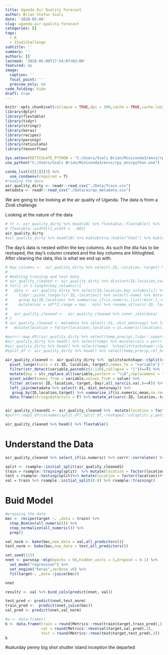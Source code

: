 ```yaml
---
title: Uganda Air Quality Forecast
author: Brian Stefan Ssali
date: '2020-05-09'
slug: uganda-air-quality-forecast
categories: []
tags:
  - R
  - ZindiChallenge
subtitle: ''
summary: ''
authors: []
lastmod: '2020-05-09T17:54:07+03:00'
featured: no
image:
  caption: ''
  focal_point: ''
  preview_only: no
code_folding: hide
draft: true 
---
```


```r
knitr::opts_chunk$set(collapse = TRUE,dpi = 300,cache = TRUE,cache.lazy = TRUE,tidy = "styler",fig.width = 8,fig.height = 8)
library(dplyr)
library(flextable)
library(tidyr)
library(stringr)
library(keras)
library(recipes)
library(parsnip)
library(reticulate)
library(tensorflow)

Sys.setenv(RETICULATE_PYTHON = "C:/Users/Ssali Brian/Miniconda3/envs/rpy_env/python.exe")
use_python("C:/Users/Ssali Brian/Miniconda3/envs/rpy_env/python.exe")

conda_list()[[1]][3] %>% 
  use_condaenv(required = T)
#reading the data 
air_quality_dirty <- readr::read_csv("./Data/Train.csv")
metadata <- readr::read_csv("./Data/airqo_metadata.csv")

```
We are going to be looking at the air quality of Uganda. The data is from a Zindi challenge

Looking at the nature of the data
```r
# tt <- air_quality_dirty %>% head(10) %>% flextable::flextable() %>% flextable::theme_zebra() 
# flextable::width(tt,width =  .002)
air_quality_dirty
#air_quality_dirty %>% head(10) %>% kableExtra::kable("html") %>% kableExtra::kable_styling() %>% kableExtra::scroll_box()
```

The day's data is nested within the key columns. As such the dta has to be reshaped, the day's column created and the key columns are hihloghted. After cleaning the data, this is what we end up with
```r
# key_columns <-  air_quality_dirty %>% select(-ID,-location,-target) %>% colnames()
#                                        
# #editing training and test data
# air_quality_cleaned <- air_quality_dirty %>% distinct(ID,location,target) 
# for(i in 1:length(key_columns)){
#   data <- air_quality_dirty %>% select(ID,location,key_columns[i]) %>% tidyr::separate(!!paste0(key_columns[i]),paste0(key_columns[i],1:120),",") %>% 
#     tidyr::pivot_longer(c(-ID,-location)) %>% select(-name) %>% mutate(value = as.numeric(value)) %>% 
#     group_by(ID,location) %>% summarise_if(is.numeric,list(~min(.),~max(.),~mean(.),~sd(.),~median(.)),) %>% 
#     mutate(var = sd**2,range = max - min) %>% rename_at(vars(-ID,-location),funs(paste0(key_columns[i],"_",.))) 
#   
#   air_quality_cleaned <-  air_quality_cleaned %>% inner_join(data)
# }
# air_quality_cleaned <- metadata %>% select(-X1,-dist_motorway) %>% left_join(air_quality_cleaned) %>% 
#   mutate(location = factor(location),location = as.numeric(location))
```

```r
#purrr::map_dfc(air_quality_dirty %>% select(temp,precip),tidyr::separate(!!paste0(.),paste0(.,1:120),",")) %>% head()
#air_quality_dirty %>% head() %>% select(temp) %>% mutate(colz = purrr::map(reshape2::colsplit(.,pattern = ",",names = paste0(1:120,.))))
#air_quality_dirty %>% head() %>% select(temp)  %>%splitstackshape::cSplit(names(.))  %>% View()
#split_df <- air_quality_dirty %>% head() %>% select(temp,precip,rel_humidity,wind_dir,wind_spd,atmos_press)
 
air_quality_cleaned <- air_quality_dirty %>%  splitstackshape::cSplit(c('temp','precip','rel_humidity','wind_dir','wind_spd','atmos_press'),sep = ",") %>% 
  pivot_longer(cols = c(-ID,-location,-target),names_to = "variable") %>% 
  filter(str_detect(variable,paste0(c(1:120),collapse = "|"))==T) %>%
  mutate(Day = str_replace_all(variable,pattern = "\\D",replacement = ""),variable = str_replace_all(variable,pattern = "\\d",replacement = "")) %>%
  pivot_wider(names_from = variable,values_from = value) %>% 
  filter_at(vars(-ID,-location,-target,-Day),all_vars(is.na(.)==F)) %>% 
  left_join(metadata %>% select(-X1,-dist_motorway)) %>% 
   group_by(ID,location,target) %>% summarise_if(is.numeric,mean,na.rm=T) %>% 
  data.frame(stringsAsFactors = F) %>% mutate_at(vars(-ID,-location,-target),list(~case_when(is.na(.)~mean(.,na.rm = T),TRUE~.)))


air_quality_cleaned1 <- air_quality_cleaned %>%  mutate(location = factor(location),location = as.numeric(location)) #%>%select(-ID)
#purrr::map2_df(colnames(split_df),split_df,~reshape2::colsplit(.y,pattern = ",",names = paste0(.x,1:121))) %>% View()

```


```r
air_quality_cleaned %>% head() %>% flextable()
```

# Understand the Data
```r
air_quality_cleaned %>% select_if(is.numeric) %>% corrr::correlate() %>% corrr::rplot()
```
```r
split <- rsample::initial_split(air_quality_cleaned1)
train = rsample::training(split)  %>% mutate(location = factor(location)) #%>% select(-ID)
test = rsample::testing(split)%>% mutate(location = factor(location))#%>% select(-ID)
val = train %>% rsample::initial_split(0.8) %>% rsample::training()
```

# Buid Model
```r
#prepaing the data
bec <- recipe(target ~. ,data = train) %>% 
  step_BoxCox(all_numeric()) %>% 
  step_normalize(all_numeric()) %>% 
  prep()

val_norm <- bake(bec,new_data = val,all_predictors())
test_norm <- bake(bec,new_data = test,all_predictors())
```

```r
set.seed(123)
nnet <- parsnip::mlp(epochs = 50,hidden_units = 5,dropout = 0.1) %>% 
  set_mode("regression") %>% 
  set_engine("keras",verbose =0) %>% 
  fit(target~. ,data =juice(bec))

nnet
```
```r
resultz <- val %>% bind_cols(predict(nnet, val))
```

```r
test_pred <- predict(nnet,test_norm)
train_pred <-  predict(nnet,juice(bec))
val_pred <- predict(nnet,val_norm)

#a <- data.frame()
b <- data.frame(train = round(Metrics::rmse(train$target,train_pred),3),
                val = round(Metrics::rmse(val$target,val_pred),3),
                test = round(Metrics::rmse(test$target,test_pred),3))
b
```

#saturday 
penny
big shot
shutter island
inception
the departed 


